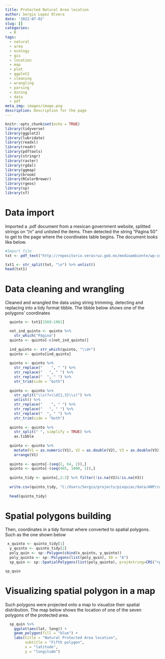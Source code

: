 ```yaml
---
title: Protected Natural Area location
author: Sergio Lopez Olvera
date: '2022-07-02'
slug: []
categories:
  - R
tags:
  - natural
  - area
  - ecology
  - gis
  - location
  - map
  - plot
  - ggplot2
  - cleaning
  - wrangling
  - parsing
  - mining
  - data
  - pdf
meta_img: images/image.png
description: Description for the page
---
```


```r
knitr::opts_chunk$set(echo = TRUE)
library(tidyverse)
library(ggplot2)
library(lubridate)
library(readxl)
library(readr)
library(pdftools)
library(stringr)
library(raster)
library(rgdal)
library(ggmap)
library(broom)
library(RColorBrewer)
library(rgeos)
library(sp)
library(sf)
```

# Data import

Imported a .pdf document from a mexican government website, splitted strings on "/n" and unlisted the items. Then detected the string "Página 50" to get to the page where the coordinates table begins. The document looks like below.

```r
#Import file
txt <- pdf_text("http://repositorio.veracruz.gob.mx/medioambiente/wp-content/uploads/sites/9/2018/02/Archipi%C3%A9lago-BS-region-capital_2015.pdf")

txt1 <- str_split(txt, "\n") %>% unlist()
head(txt1)
```

# Data cleaning and wrangling
Cleaned and wrangled the data using string trimming, detecting and replacing into a tidy format tibble. The tibble below shows one of the polygons' coordinates

```r
  quinto <- txt1[1569:1961]

  not_ind_quinto <- quinto %>%
    str_which("Página")
  quinto <- quinto[-c(not_ind_quinto)]
  
  ind_quinto <- str_which(quinto, "\\d+")
  quinto <- quinto[ind_quinto]
  
  quinto <- quinto %>%
    str_replace("    ", " ") %>%
    str_replace("   ", " ") %>%
    str_replace("  ", " ") %>%
    str_trim(side = "both")
  
  quinto <- quinto %>%
    str_split("\\s(?=\\d{1,3}\\s)") %>%
    unlist() %>%
    str_replace("    ", " ") %>%
    str_replace("   ", " ") %>%
    str_replace("  ", " ") %>%
    str_trim(side = "both")
  
  quinto <- quinto %>%
    str_split(" ", simplify = TRUE) %>%
    as.tibble
  
  quinto <- quinto %>%
    mutate(V1 = as.numeric(V1), V2 = as.double(V2), V3 = as.double(V3)) %>%
    arrange(V1) 
  
  quinto <- quinto[-(seq(2, 64, 2)),]
  quinto <- quinto[-(seq(465, 1000, 1)),]
  
  quinto_tidy <- quinto[,2:3] %>% filter(!is.na(V2)&!is.na(V3))
  
  write.csv(quinto_tidy, "C:/Users/Sergio/projects/pixquiac/data/ANP/cuarto_t.csv")
  
  head(quinto_tidy)
```

# Spatial polygons building

Then, coordinates in a tidy format where converted to spatial polygons. Such as the one shown below

```r

 x_quinto <- quinto_tidy[1]
  y_quinto <- quinto_tidy[2]
  poly_quin <- sp::Polygon(cbind(x_quinto, y_quinto))
  poly_quinto <- sp::Polygons(list(poly_quin), ID = "A")
  sp_quin <- sp::SpatialPolygons(list(poly_quinto), proj4string=CRS("+proj=utm +zone=14 +datum=WGS84 +units=m +no_defs"))

sp_quin
```

# Visualizing spatial polygon in a map

Such polygons were projected onto a map to visualize their spatial distribution. The map below shows the location of one of the seven polygons of the protected area.

```r
  sp_quin %>%
    ggplot(aes(lat, long)) +
    geom_polygon(fill = "blue") +
    labs(title = "Natural Protected Area location",
         subtitle = "Fifth polygon",
         x = "latitude",
         y = "longitude")
```

